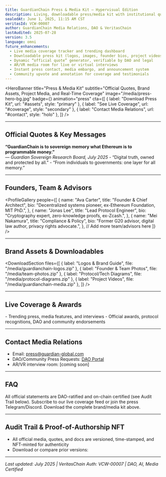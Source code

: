 ```yaml
---
title: GuardianChain Press & Media Kit — Hypervisual Edition
description: Living, downloadable press/media kit with institutional quotes, founder bios, assets, and real-time coverage.
sealedAt: June 1, 2025, 11:15 AM CST
veritasId: VCW-00007
author: GuardianChain Media Relations, DAO & VeritasChain
lastAudited: 2025-07-28
version: 3.5
language: omni
future_enhancements:
  - Live media coverage tracker and trending dashboard
  - Downloadable press kit (logos, images, founder bios, project videos)
  - Dynamic “official quote” generator, verifiable by DAO and legal
  - AR/VR media room for live or virtual interviews
  - Instant press contact, media embargo, and announcement system
  - Community upvote and annotation for coverage and testimonials
---
```


<HeroBanner
  title="Press & Media Kit"
  subtitle="Official Quotes, Brand Assets, Project Media, and Real-Time Coverage"
  image="/media/press-hero-bg.jpg"
  badge={<VeritasBadge id="VCW-00007" />}
  animation="press"
  cta={[
    { label: "Download Press Kit", url: "#assets", style: "primary" },
    { label: "See Live Coverage", url: "#coverage", style: "secondary" },
    { label: "Contact Media Relations", url: "#contact", style: "holo" },
  ]}
/>

<UtilityBar>
  <SectionTOC sticky scrollSpy animation="fade-in" />
  <QuickActions>
    <CopyButton text="guardian-global.com/whitepaper/press" />
    <ShareMenu
      platforms={["twitter", "linkedin", "telegram", "farcaster", "email"]}
    />
    <PDFExport />
    <VoiceToggle />
    <ThemeToggle />
    <TranslateMenu
      languages={["en", "es", "zh", "de", "fr", "ar", "hi", "jp"]}
    />
    <TextSizeToggle />
  </QuickActions>
</UtilityBar>

---

## <span id="official-quotes">Official Quotes & Key Messages <QuoteIcon /></span>

<Callout type="impact" icon="💬">
  <b>
    “GuardianChain is to sovereign memory what Ethereum is to programmable
    money.”
  </b>
  <br />
  <i>— Guardian Sovereign Research Board, July 2025</i>
</Callout>
- “Digital truth, owned and protected by all.” - “From individuals to
governments: one layer for all memory.”

---

## <span id="founder-bios">Founders, Team & Advisors <ProfileIcon /></span>

<ProfileGallery
  people={[
    {
      name: "Ava Carter",
      title: "Founder & Chief Architect",
      bio: "Decentralized systems pioneer, ex-Ethereum Foundation, MIT PhD.",
    },
    {
      name: "Jonas Lee",
      title: "Lead Protocol Engineer",
      bio: "Cryptography expert, zero-knowledge proofs, ex-Zcash.",
    },
    {
      name: "Mei Nakamura",
      title: "Compliance & Policy",
      bio: "Former G20 advisor, digital law author, privacy rights advocate.",
    },
    // Add more team/advisors here
  ]}
/>

---

## <span id="assets">Brand Assets & Downloadables <DownloadIcon /></span>

<DownloadSection
  files={[
    { label: "Logos & Brand Guide", file: "/media/guardianchain-logos.zip" },
    { label: "Founder & Team Photos", file: "/media/team-photos.zip" },
    { label: "Protocol/Tech Diagrams", file: "/media/protocol-diagrams.zip" },
    { label: "Project Videos", file: "/media/guardianchain-media.zip" },
  ]}
/>

---

## <span id="coverage">Live Coverage & Awards <CoverageIcon /></span>

<LiveCoverageFeed />- Trending press, media features, and interviews - Official
awards, protocol recognitions, DAO and community endorsements

---

## <span id="contact">Contact Media Relations <ContactIcon /></span>

- Email: [press@guardian-global.com](mailto:press@guardian-global.com)
- DAO/Community Press Requests: [DAO Portal](/whitepaper/governance)
- AR/VR interview room: [coming soon]

---

## <span id="faq">FAQ <HelpIcon /></span>

<FAQ>
  <Question q="How do I verify a quote or announcement?">
    All official statements are DAO-ratified and on-chain certified (see Audit
    Trail below).
  </Question>
  <Question q="How do I get notified about news?">
    Subscribe to our live coverage feed or join the press Telegram/Discord.
  </Question>
  <Question q="Where do I find visual assets?">
    Download the complete brand/media kit above.
  </Question>
</FAQ>

---

## <span id="audit">Audit Trail & Proof-of-Authorship NFT <AuditIcon /></span>

- All official media, quotes, and docs are versioned, time-stamped, and NFT-minted for authenticity
- Download or compare prior versions: <AuditTrail doc="press" />

---

_Last updated: July 2025 | VeritasChain Auth: VCW-00007 | DAO, AI, Media Certified_
